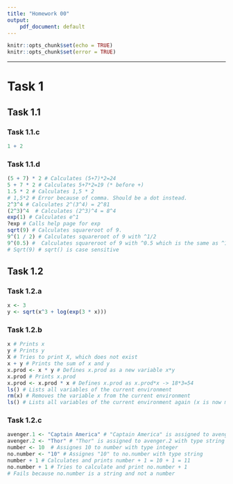 ```yaml
---
title: "Homework 00"
output:
    pdf_document: default
---
```


```r
knitr::opts_chunk$set(echo = TRUE)
knitr::opts_chunk$set(error = TRUE)
```

\let\OldRule\rule
\renewcommand{\rule}[2]{\OldRule{\linewidth}{#2}}

----------

# Task 1

## Task 1.1

### Task 1.1.c
```r
1 + 2
```

### Task 1.1.d
```r
(5 + 7) * 2 # Calculates (5+7)*2=24
5 + 7 * 2 # Calculates 5+7*2=19 (* before +)
1.5 * 2 # Calculates 1,5 * 2
# 1,5*2 # Error because of comma. Should be a dot instead.
2^3^4 # Calculates 2^(3^4) = 2^81
(2^3)^4  # Calculates (2^3)^4 = 8^4
exp(1) # Calculates e^1
?exp # Calls help page for exp
sqrt(9) # Calculates squareroot of 9.
9^(1 / 2) # Calculates squareroot of 9 with ^1/2
9^(0.5) #  Calculates squareroot of 9 with ^0.5 which is the same as ^1/2
# Sqrt(9) # sqrt() is case sensitive
```

## Task 1.2

### Task 1.2.a
```r
x <- 3
y <- sqrt(x^3 + log(exp(3 * x)))
```

### Task 1.2.b
```r
x # Prints x
y # Prints y
X # Tries to print X, which does not exist
x + y # Prints the sum of x and y
x.prod <- x * y # Defines x.prod as a new variable x*y
x.prod # Prints x.prod
x.prod <- x.prod * x # Defines x.prod as x.prod*x -> 18*3=54
ls() # Lists all variables of the current environment
rm(x) # Removes the variable x from the current environment
ls() # Lists all variables of the current environment again (x is now missing)
```  

### Task 1.2.c
```r
avenger.1 <- "Captain America" # "Captain America" is assigned to avenger.1 with type string
avenger.2 <- "Thor" # "Thor" is assigned to avenger.2 with type string
number <- 10  # Assignes 10 to number with type integer
no.number <- "10" # Assignes "10" to no.number with type string
number + 1 # Calculates and prints number + 1 = 10 + 1 = 11
no.number + 1 # Tries to calculate and print no.number + 1
# Fails because no.number is a string and not a number
```